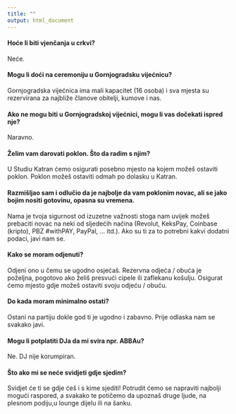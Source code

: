 ```yaml
---
title: ""
output: html_document
---
```


#### Hoće li biti vjenčanja u crkvi?

Neće.


#### Mogu li doći na ceremoniju u Gornjogradsku vijećnicu?

Gornjogradska vijećnica ima mali kapacitet (16 osoba) i sva mjesta su rezervirana za najbliže članove obitelji, kumove i nas. 

#### Ako ne mogu biti u Gornjogradskoj vijećnici, mogu li vas dočekati ispred nje?

Naravno.

#### Želim vam darovati poklon. Što da radim s njim?

U Studiu Katran ćemo osigurati posebno mjesto na kojem možeš ostaviti poklon. Poklon možeš ostaviti odmah po dolasku u Katran.

#### Razmišljao sam i odlučio da je najbolje da vam poklonim novac, ali se jako bojim nositi gotovinu, opasna su vremena.

Nama je tvoja sigurnost od izuzetne važnosti stoga nam uvijek možeš prebaciti novac na neki od sljedećih načina (Revolut, KeksPay, Coinbase (kripto), PBZ #withPAY, PayPal, … itd.). Ako su ti za to potrebni kakvi dodatni podaci, javi nam se.

#### Kako se moram odjenuti?

Odjeni ono u čemu se ugodno osjećaš. Rezervna odjeća / obuća je poželjna, pogotovo ako želiš presvući cipele ili zaflekanu košulju. Osigurat ćemo mjesto gdje možeš ostaviti svoju odjeću / obuću.

#### Do kada moram minimalno ostati?

Ostani na partiju dokle god ti je ugodno i zabavno. Prije odlaska nam se svakako javi. 

#### Mogu li potplatiti DJa da mi svira npr. ABBAu? 

Ne. DJ nije korumpiran.

#### Što ako mi se neće svidjeti gdje sjedim?

Svidjet će ti se gdje ćeš i s kime sjediti! Potrudit ćemo se napraviti najbolji mogući raspored, a svakako te potičemo da upoznaš druge ljude, na plesnom podiju,u lounge dijelu ili na šanku.
